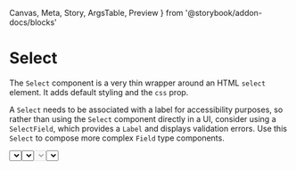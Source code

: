   Canvas,
  Meta,
  Story,
  ArgsTable,
  Preview
} from '@storybook/addon-docs/blocks'



<Meta title="Select" component={Select} />

# Select

The `Select` component is a very thin wrapper around an HTML `select` element. It adds default styling and the `css` prop.

A `Select` needs to be associated with a label for accessibility purposes, so rather than using the `Select` component directly in a UI, consider using a `SelectField`, which provides a `Label` and displays validation errors. Use this `Select` to compose more complex `Field` type components.

<Preview>
  <Story name="Basic">
    <Select
      aria-label="Select fruits"
      options={[
        { value: 1, label: 'Apples' },
        { value: 2, label: 'Bananas' }
      ]}
    />
  </Story>
</Preview>

## Accessibility

For accessibility purposes the component needs to have the `id` prop set, to link it to the label it is associated with. If those are not available, please add an `aria-label` to ensure that the component remains accessible

## Default Option

The component can display a default option without a value by passing the `defaultOption` property.

<Preview>
  <Story name="Default option">
    <Select
      aria-label="select number"
      defaultOption="Please select a number:"
      options={[
        { value: 1, label: 'one' },
        { value: 2, label: 'two' }
      ]}
    />
  </Story>
</Preview>

## Disabled select

The component has a `disabled` state, by setting the `disabled` property.

<Preview>
  <Story name="Disabled control">
    <Select
      aria-label="can't select fruits"
      disabled={true}
      options={[
        { value: 1, label: 'Apples' },
        { value: 2, label: 'Bananas' }
      ]}
    />
  </Story>
</Preview>

## Disabled Option

The component can show an option as `disabled`, by setting the `disabled` property on the option.

<Preview>
  <Story name="Disabled Option">
    <Select
      aria-label="select fruits"
      options={[
        { value: 1, label: 'Apples', disabled: true },
        { value: 2, label: 'Bananas' }
      ]}
    />
  </Story>
</Preview>

## Props

<ArgsTable of={Select} />
